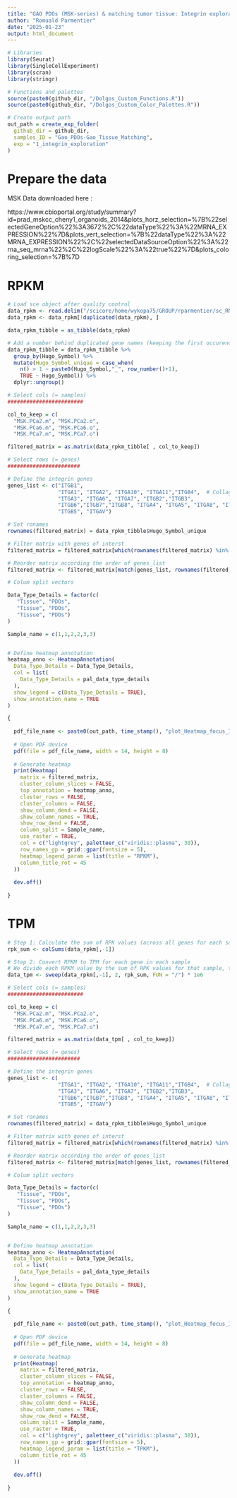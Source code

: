 ```yaml
---
title: "GAO PDOs (MSK-series) & matching tumor tissue: Integrin exploration"
author: "Romuald Parmentier"
date: "2025-01-23"
output: html_document
---
```


```r

# Libraries
library(Seurat)
library(SingleCellExperiment)
library(scran)
library(stringr)

# Functions and palettes
source(paste0(github_dir, "/Dolgos_Custom_Functions.R"))
source(paste0(github_dir, "/Dolgos_Custom_Color_Palettes.R"))

# Create output path
out_path = create_exp_folder(
  github_dir = github_dir,
  samples_ID = "Gao_PDOs-Gao_Tissue_Matching",
  exp = "1_integrin_exploration"
)

```

# Prepare the data

MSK Data downloaded here :

https://www.cbioportal.org/study/summary?id=prad_mskcc_cheny1_organoids_2014&plots_horz_selection=%7B%22selectedGeneOption%22%3A3672%2C%22dataType%22%3A%22MRNA_EXPRESSION%22%7D&plots_vert_selection=%7B%22dataType%22%3A%22MRNA_EXPRESSION%22%2C%22selectedDataSourceOption%22%3A%22rna_seq_mrna%22%2C%22logScale%22%3A%22true%22%7D&plots_coloring_selection=%7B%7D

# RPKM

```r

# Load sce object after quality control
data_rpkm <- read.delim("/scicore/home/wykopa75/GROUP/rparmentier/sc_RNAseq/Projects/Sequencing_Data/Pre_Processed_Data/MSK_PCa_PDOs_Gao_2014/data_mrna_seq_rpkm.txt")
data_rpkm <- data_rpkm[!duplicated(data_rpkm), ]

data_rpkm_tibble = as_tibble(data_rpkm)

```

```r

# Add a number behind duplicated gene names (keeping the first occurence as the original one)
data_rpkm_tibble = data_rpkm_tibble %>%
  group_by(Hugo_Symbol) %>%
  mutate(Hugo_Symbol_unique = case_when(
    n() > 1 ~ paste0(Hugo_Symbol,"_", row_number()+1),
    TRUE ~ Hugo_Symbol)) %>%
  dplyr::ungroup() 


```

```r

# Select cols (= samples)
########################

col_to_keep = c(
  "MSK.PCa2.m", "MSK.PCa2.o", 
  "MSK.PCa6.m", "MSK.PCa6.o",
  "MSK.PCa7.m", "MSK.PCa7.o")

filtered_matrix = as.matrix(data_rpkm_tibble[ , col_to_keep])

# Select rows (= genes)
#######################

# Define the integrin genes
genes_list <- c("ITGB1",
                "ITGA1", "ITGA2", "ITGA10", "ITGA11","ITGB4",  # Collagen binding
                "ITGA3", "ITGA6", "ITGA7", "ITGB2","ITGB3",
                "ITGB6","ITGB7","ITGB8", "ITGA4", "ITGA5", "ITGA8", "ITGA9",     # Other integrins
                "ITGB5", "ITGAV")

# Set ronames
rownames(filtered_matrix) = data_rpkm_tibble$Hugo_Symbol_unique

# Filter matrix with genes of interst
filtered_matrix = filtered_matrix[which(rownames(filtered_matrix) %in% genes_list), ]

# Reorder matrix according the order of genes_list
filtered_matrix <- filtered_matrix[match(genes_list, rownames(filtered_matrix)), ]

```

```r

# Colum split vectors 

Data_Type_Details = factor(c(
   "Tissue", "PDOs",
   "Tissue", "PDOs",
   "Tissue", "PDOs")
)

Sample_name = c(1,1,2,2,3,3)


# Define heatmap annotation
heatmap_anno <- HeatmapAnnotation(
  Data_Type_Details = Data_Type_Details,
  col = list(
    Data_Type_Details = pal_data_type_details
  ),
  show_legend = c(Data_Type_Details = TRUE),
  show_annotation_name = TRUE
)

{
  
  pdf_file_name <- paste0(out_path, time_stamp(), "plot_Heatmap_focus_ITG_RPKM.pdf")
  
  # Open PDF device
  pdf(file = pdf_file_name, width = 14, height = 8)
  
  # Generate heatmap
  print(Heatmap(
    matrix = filtered_matrix, 
    cluster_column_slices = FALSE,
    top_annotation = heatmap_anno,
    cluster_rows = FALSE,
    cluster_columns = FALSE,
    show_column_dend = FALSE,
    show_column_names = TRUE,
    show_row_dend = FALSE,
    column_split = Sample_name,
    use_raster = TRUE,
    col = c("lightgrey", paletteer_c("viridis::plasma", 30)),
    row_names_gp = grid::gpar(fontsize = 5),
    heatmap_legend_param = list(title = "RPKM"),
    column_title_rot = 45
  ))
  
  dev.off()
  
}

```


# TPM

```r

# Step 1: Calculate the sum of RPK values (across all genes for each sample)
rpk_sum <- colSums(data_rpkm[,-1])

# Step 2: Convert RPKM to TPM for each gene in each sample
# We divide each RPKM value by the sum of RPK values for that sample, then multiply by 1 million
data_tpm <- sweep(data_rpkm[,-1], 2, rpk_sum, FUN = "/") * 1e6

```

```r

# Select cols (= samples)
########################

col_to_keep = c(
  "MSK.PCa2.m", "MSK.PCa2.o", 
  "MSK.PCa6.m", "MSK.PCa6.o",
  "MSK.PCa7.m", "MSK.PCa7.o")

filtered_matrix = as.matrix(data_tpm[ , col_to_keep])

# Select rows (= genes)
#######################

# Define the integrin genes
genes_list <- c(
                "ITGA1", "ITGA2", "ITGA10", "ITGA11","ITGB4",  # Collagen binding
                "ITGA3", "ITGA6", "ITGA7", "ITGB2","ITGB3",
                "ITGB6","ITGB7","ITGB8", "ITGA4", "ITGA5", "ITGA8", "ITGA9",     # Other integrins
                "ITGB5", "ITGAV")

# Set ronames
rownames(filtered_matrix) = data_rpkm_tibble$Hugo_Symbol_unique

# Filter matrix with genes of interst
filtered_matrix = filtered_matrix[which(rownames(filtered_matrix) %in% genes_list), ]

# Reorder matrix according the order of genes_list
filtered_matrix <- filtered_matrix[match(genes_list, rownames(filtered_matrix)), ]

```

```r

# Colum split vectors 

Data_Type_Details = factor(c(
   "Tissue", "PDOs",
   "Tissue", "PDOs",
   "Tissue", "PDOs")
)

Sample_name = c(1,1,2,2,3,3)


# Define heatmap annotation
heatmap_anno <- HeatmapAnnotation(
  Data_Type_Details = Data_Type_Details,
  col = list(
    Data_Type_Details = pal_data_type_details
  ),
  show_legend = c(Data_Type_Details = TRUE),
  show_annotation_name = TRUE
)

{
  
  pdf_file_name <- paste0(out_path, time_stamp(), "plot_Heatmap_focus_ITG_TPM.pdf")
  
  # Open PDF device
  pdf(file = pdf_file_name, width = 14, height = 8)
  
  # Generate heatmap
  print(Heatmap(
    matrix = filtered_matrix, 
    cluster_column_slices = FALSE,
    top_annotation = heatmap_anno,
    cluster_rows = FALSE,
    cluster_columns = FALSE,
    show_column_dend = FALSE,
    show_column_names = TRUE,
    show_row_dend = FALSE,
    column_split = Sample_name,
    use_raster = TRUE,
    col = c("lightgrey", paletteer_c("viridis::plasma", 30)),
    row_names_gp = grid::gpar(fontsize = 5),
    heatmap_legend_param = list(title = "TPKM"),
    column_title_rot = 45
  ))
  
  dev.off()
  
}

```



